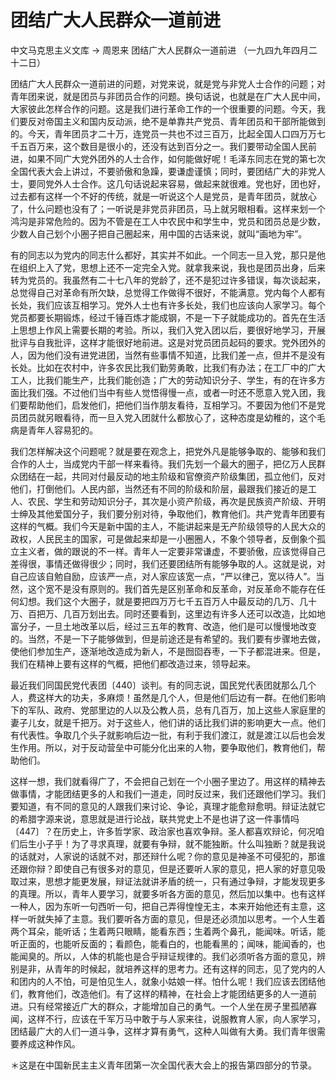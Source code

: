 # 团结广大人民群众一道前进

中文马克思主义文库 -> 周恩来
团结广大人民群众一道前进
（一九四九年四月二十二日）

团结广大人民群众一道前进的问题，对党来说，就是党与非党人士合作的问题；对青年团来说，就是团员与非团员合作的问题。换句话说，也就是在广大人民中间，大家彼此怎样合作的问题。这是我们进行革命工作的一个很重要的问题。今天，我们要反对帝国主义和国内反动派，绝不是单靠共产党员、青年团员和干部所能做到的。今天，青年团员才二十万，连党员一共也不过三百万，比起全国人口四万万七千五百万来，这个数目是很小的，还没有达到百分之一。我们要带动全国人民前进，如果不同广大党外团外的人士合作，如何能做好呢！毛泽东同志在党的第七次全国代表大会上讲过，不要骄傲和急躁，要谦虚谨慎；同时，要团结广大的非党人士，要同党外人士合作。这几句话说起来容易，做起来就很难。党也好，团也好，过去都有这样一个不好的传统，就是一听说这个人是党员，是青年团员，就放心了，什么问题也没有了；一听说是非党员非团员，马上就另眼相看。这样来划一个鸿沟是非常危险的。因为不管是在工人中农民中和学生中，党员和团员总是少数，少数人自己划个小圈子把自己圈起来，用中国的古话来说，就叫“画地为牢”。

有的同志以为党内的同志什么都好，其实并不如此。一个同志一旦入党，那只是他在组织上入了党，思想上还不一定完全入党。就拿我来说，我也是团员出身，后来转为党员的。我虽然有二十七八年的党龄了，还不是犯过许多错误，每次谈起来，总觉得自己对革命有所欠缺，总觉得工作做得不很好，不能满意。党内每个人都有长处，我们应该互相学习。党外人士也有许多长处，我们也应该向人家学习。每个党员都要长期锻炼，经过千锤百炼才能成钢，不是一下子就能成功的。首先在生活上思想上作风上需要长期的考验。所以，我们入党入团以后，要很好地学习，开展批评与自我批评，这样才能很好地前进。这是对党员团员起码的要求。党外团外的人，因为他们没有进党进团，当然有些事情不知道，比我们差一点，但并不是没有长处。比如在农村中，许多农民比我们勤劳勇敢，比我们有办法；在工厂中的广大工人，比我们能生产，比我们能创造；广大的劳动知识分子、学生，有的在许多方面比我们强。不过他们当中有些人觉悟得慢一点，或者一时还不愿意入党入团，我们要帮助他们，启发他们，把他们当作朋友看待，互相学习。不要因为他们不是党员团员就另眼看待，而一旦入党入团就什么都放心了，这种态度是幼稚的，这个毛病是青年人容易犯的。

我们怎样解决这个问题呢？就是要在观念上，把党外凡是能够争取的、能够和我们合作的人士，当成党内干部一样来看待。我们先划一个最大的圈子，把亿万人民群众团结在一起，共同对付最反动的地主阶级和官僚资产阶级集团，孤立他们，反对他们，打倒他们。人民内部，当然还有不同的阶级和阶层，最跟我们接近的是工人、农民、学生和劳动知识分子，其次是小资产阶级，再次是民族资产阶级、开明士绅及其他爱国分子，我们要分别对待，争取他们，教育他们。共产党青年团要有这样的气概。我们今天是新中国的主人，不能讲起来是无产阶级领导的人民大众的政权，人民民主的国家，可是做起来却是一小圈圈人，不象个领导者，反倒象个孤立主义者，做的跟说的不一样。青年人一定要非常谦虚，不要骄傲，应该觉得自己差得很，事情还做得很少；同时，我们还要团结所有能够争取的人。这就是说，对自己应该自勉自励，应该严一点，对人家应该宽一点，“严以律己，宽以待人”。当然，这个宽不是没有原则的。我们首先是区别革命和反革命，对反革命不能存在任何幻想。我们这个大圈子，就是要把四万万七千五百万人中最反动的几万、几十万、百把万、几百万划出去。同时还要看到，这里边有许多人还可以改造，比如地富分子，一旦土地改革以后，经过三五年的教育、改造，他们是可以慢慢地改变的。当然，不是一下子能够做到，但是前途还是有希望的。我们要有步骤地去做，使他们参加生产，逐渐地改造成为新人，不是囫囵吞枣，一下子都混进来。但是，我们在精神上要有这样的气概，把他们都改造过来，领导起来。

最近我们同国民党代表团〔440〕谈判。有的同志说，国民党代表团就那么几个人，费这样大的功夫，多麻烦！虽然是几个人，但是他们后边有一群。在他们影响下的军队、政府、党部里边的人以及公教人员，总有几百万，加上这些人家庭里的妻子儿女，就是千把万。对于这些人，他们讲的话比我们讲的影响更大一点。他们有代表性。争取几个头子就影响后边一批，有利于我们渡江，就是渡江以后也会发生作用。所以，对于反动营垒中可能分化出来的人物，要争取他们，教育他们，帮助他们。

这样一想，我们就看得广了，不会把自己划在一个小圈子里边了。用这样的精神去做事情，才能团结更多的人和我们一道走，同时反过来，我们还跟他们学习。我们要知道，有不同的意见的人跟我们来讨论、争论，真理才能愈辩愈明。辩证法就它的希腊字源来说，意思就是进行论战，联共党史上不是也讲了这一件事情吗〔447〕？在历史上，许多哲学家、政治家也喜欢争辩。圣人都喜欢辩论，何况咱们后生小子乎！为了寻求真理，就要有争辩，就不能独断。什么叫独断？就是我说的话就对，人家说的话就不对，那还辩什么呢？你的意见是神圣不可侵犯的，那谁还跟你辩？即使自己有很多对的意见，但是还要听人家的意见，把人家的好意见吸取过来，思想才能更发展，辩证法就讲矛盾的统一，只有通过争辩，才能发现更多的真理。所以，青年人要学习，就要多听各方面的意见，然后加以集中。也有这样一种人，因为东听一句西听一句，把自己弄得惶惶无主，本来开始他还有主意，这样一听就失掉了主意。我们要听各方面的意见，但是还必须加以思考。一个人生着两个耳朵，能听话；生着两只眼睛，能看东西；生着两个鼻孔，能闻味。听话，能听正面的，也能听反面的；看颜色，能看白的，也能看黑的；闻味，能闻香的，也能闻臭的。所以，人体的机能也是合乎辩证规律的。我们必须听各方面的意见，辨别是非，从青年的时候起，就培养这样的思考力。还有这样的同志，见了党内的人和团内的人不怕，可是怕见生人，就象小姑娘一样。怕什么呢！我们应该去团结他们，教育他们，改造他们。有了这样的精神，在社会上才能团结更多的人一道前进。只有经常接近广大的群众，才能增加自己的勇气。一个人坐在房子里孤陋寡闻，这样不行，应该在千军万马中敢于与人家来往，说服教育人家，向人家学习，团结最广大的人们一道斗争，这样才算有勇气，这种人叫做有大勇。我们青年很需要养成这种作风。

＊这是在中国新民主主义青年团第一次全国代表大会上的报告第四部分的节录。

